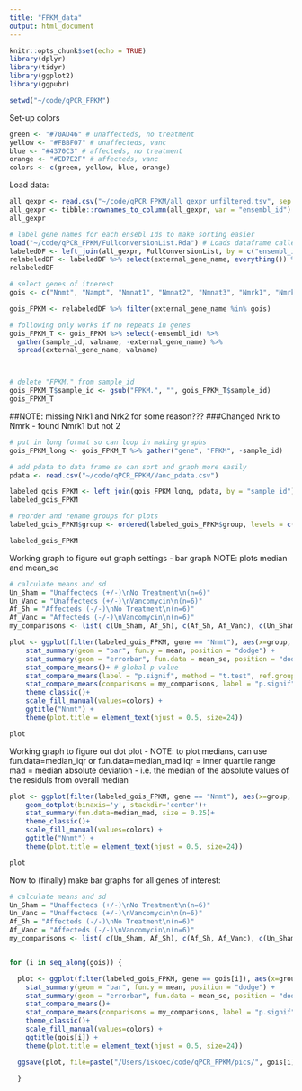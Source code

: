 ```yaml
---
title: "FPKM_data"
output: html_document
---
```


```r
knitr::opts_chunk$set(echo = TRUE)
library(dplyr)
library(tidyr)
library(ggplot2)
library(ggpubr)

setwd("~/code/qPCR_FPKM")
```

Set-up colors
```r
green <- "#70AD46" # unaffecteds, no treatment
yellow <- "#FBBF07" # unaffecteds, vanc
blue <- "#4370C3" # affecteds, no treatment
orange <- "#ED7E2F" # affecteds, vanc
colors <- c(green, yellow, blue, orange)
```

Load data:
```r
all_gexpr <- read.csv("~/code/qPCR_FPKM/all_gexpr_unfiltered.tsv", sep = "\t")
all_gexpr <- tibble::rownames_to_column(all_gexpr, var = "ensembl_id")
all_gexpr
```

```r
# label gene names for each ensebl Ids to make sorting easier
load("~/code/qPCR_FPKM/FullconversionList.Rda") # Loads dataframe called conversionList
labeledDF <- left_join(all_gexpr, FullConversionList, by = c("ensembl_id" = "ensembl_gene_id"))
relabeledDF <- labeledDF %>% select(external_gene_name, everything()) %>% slice(4:nrow(labeledDF))
relabeledDF
```
```r
# select genes of itnerest
gois <- c("Nnmt", "Nampt", "Nmnat1", "Nmnat2", "Nmnat3", "Nmrk1", "Nmrk2", "Sirt1", "Cd38", "Pparg", "Mat1a", "Mat2a", "Mat2b", "Amd1", "Gnmt", "Gamt", "Pemt", "Mtr", "Mtrr", "Bhmt", "Ahcy", "Cbs", "Aox1", "Aox2", "Cyp2e1", "Sirt2", "Sirt3", "Sirt4", "Sirt5", "Sirt6", "Sirt7", "Ppargc1a")

gois_FPKM <- relabeledDF %>% filter(external_gene_name %in% gois)

# following only works if no repeats in genes
gois_FPKM_T <- gois_FPKM %>% select(-ensembl_id) %>% 
  gather(sample_id, valname, -external_gene_name) %>% 
  spread(external_gene_name, valname)



# delete "FPKM." from sample_id
gois_FPKM_T$sample_id <- gsub("FPKM.", "", gois_FPKM_T$sample_id)
gois_FPKM_T
```
##NOTE: missing Nrk1 and Nrk2 for some reason???
###Changed Nrk to Nmrk - found Nmrk1 but not 2



```r
# put in long format so can loop in making graphs
gois_FPKM_long <- gois_FPKM_T %>% gather("gene", "FPKM", -sample_id)

# add pdata to data frame so can sort and graph more easily
pdata <- read.csv("~/code/qPCR_FPKM/Vanc_pdata.csv")

labeled_gois_FPKM <- left_join(gois_FPKM_long, pdata, by = "sample_id")
labeled_gois_FPKM
```
```r
# reorder and rename groups for plots
labeled_gois_FPKM$group <- ordered(labeled_gois_FPKM$group, levels = c("Un_Sham", "Un_Vanc", "Af_Sh", "Af_Vanc"))

labeled_gois_FPKM

```


Working graph to figure out graph settings - bar graph
NOTE: plots median and mean_se
```r
# calculate means and sd
Un_Sham = "Unaffecteds (+/-)\nNo Treatment\n(n=6)"
Un_Vanc = "Unaffecteds (+/-)\nVancomycin\n(n=6)"
Af_Sh = "Affecteds (-/-)\nNo Treatment\n(n=6)"
Af_Vanc = "Affecteds (-/-)\nVancomycin\n(n=6)"
my_comparisons <- list( c(Un_Sham, Af_Sh), c(Af_Sh, Af_Vanc), c(Un_Sham, Un_Vanc))

plot <- ggplot(filter(labeled_gois_FPKM, gene == "Nnmt"), aes(x=group, y = FPKM, fill=group)) +
    stat_summary(geom = "bar", fun.y = mean, position = "dodge") +
    stat_summary(geom = "errorbar", fun.data = mean_se, position = "dodge", width = 0.2)  +
    stat_compare_means()+ # global p value
    stat_compare_means(label = "p.signif", method = "t.test", ref.group = Un_Sham, label.y = 60) +                 # Pairwise comparison against Unaffected, no treatment
    stat_compare_means(comparisons = my_comparisons, label = "p.signif")+
    theme_classic()+
    scale_fill_manual(values=colors) +
    ggtitle("Nnmt") +
    theme(plot.title = element_text(hjust = 0.5, size=24))

plot
```


Working graph to figure out dot plot - 
NOTE: to plot medians, can use fun.data=median_iqr or fun.data=median_mad
iqr = inner quartile range
mad = median absolute deviation - i.e. the median of the absolute values of the residuls from overall median

```r
plot <- ggplot(filter(labeled_gois_FPKM, gene == "Nnmt"), aes(x=group, y = FPKM, fill=group)) +
    geom_dotplot(binaxis='y', stackdir='center')+
    stat_summary(fun.data=median_mad, size = 0.25)+
    theme_classic()+
    scale_fill_manual(values=colors) +
    ggtitle("Nnmt") +
    theme(plot.title = element_text(hjust = 0.5, size=24))

plot
```


Now to (finally) make bar graphs for all genes of interest:
```r

# calculate means and sd
Un_Sham = "Unaffecteds (+/-)\nNo Treatment\n(n=6)"
Un_Vanc = "Unaffecteds (+/-)\nVancomycin\n(n=6)"
Af_Sh = "Affecteds (-/-)\nNo Treatment\n(n=6)"
Af_Vanc = "Affecteds (-/-)\nVancomycin\n(n=6)"
my_comparisons <- list( c(Un_Sham, Af_Sh), c(Af_Sh, Af_Vanc), c(Un_Sham, Un_Vanc))


for (i in seq_along(gois)) {

  plot <- ggplot(filter(labeled_gois_FPKM, gene == gois[i]), aes(x=group, y = FPKM, fill=group)) +
    stat_summary(geom = "bar", fun.y = mean, position = "dodge") +
    stat_summary(geom = "errorbar", fun.data = mean_se, position = "dodge", width = 0.2)  +
    stat_compare_means()+
    stat_compare_means(comparisons = my_comparisons, label = "p.signif")+
    theme_classic()+
    scale_fill_manual(values=colors) +
    ggtitle(gois[i]) +
    theme(plot.title = element_text(hjust = 0.5, size=24))

  ggsave(plot, file=paste("/Users/iskoec/code/qPCR_FPKM/pics/", gois[i], "_FPKM.tiff", sep=""))
  
  }

```



